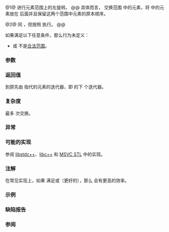 {{cpp/title|rotate}}
{{cpp/algorithm/navbar}}
{{dcl begin}}
{{dcl header|algorithm}}
{{dcl|num=1|notes={{mark constexpr since c++20}}|
template&lt; class ForwardIt &gt;
ForwardIt rotate( ForwardIt first, ForwardIt middle, ForwardIt last );
}}
{{dcl|num=2|since=c++17|
template&lt; class ExecutionPolicy, class ForwardIt &gt;
ForwardIt rotate( ExecutionPolicy&amp;&amp; policy,
                  ForwardIt first, ForwardIt middle, ForwardIt last );
}}
{{dcl end}}

@1@ 进行元素范围上的左旋转。
@@ 具体而言，{{tt|std::rotate}} 交换范围 {{range|first|last}} 中的元素，将 {{range|first|middle}} 中的元素放在 {{range|middle|last}} 后面并且保留这两个范围中元素的原本顺序。

@2@ 同 {{v|1}}，但按照 {{c|policy}} 执行。
@@ {{cpp/algorithm/parallel overload precondition}}

如果满足以下任意条件，那么行为未定义：
* {{range|first|middle}} 或 {{range|middle|last}} 不是[[cpp/iterator#范围|合法范围]]。
{{rev begin}}
{{rev|until=c++11|
* {{c|*first}} 的类型不{{named req|Swappable}}。
}}
{{rev|since=c++11|
* {{tt|ForwardIt}} 不{{named req|ValueSwappable}}。
* {{c|*first}} 的类型不{{named req|MoveConstructible}}。
* {{c|*first}} 的类型不{{named req|MoveAssignable}}。
}}
{{rev end}}

===参数===
{{par begin}}
{{par range|3=要旋转的}}
{{par|middle|应出现在旋转后范围起始的元素}}
{{par exec pol}}
{{par hreq}}
{{par req named |ForwardIt|ForwardIterator}}
{{par end}}

===返回值===
到原先由 {{c|*first}} 指代的元素的迭代器，即 {{c|first}} 的下 {{c|std::distance(middle, last)}} 个迭代器。

===复杂度===
最多 {{c|std::distance(first, last)}} 次交换。

===异常===
{{cpp/algorithm/parallel exceptions reporting behavior|singular=yes}}

===可能的实现===
参阅 [https://github.com/gcc-mirror/gcc/blob/14d8a5ae472ca5743016f37da2dd4770d83dea21/libstdc%2B%2B-v3/include/bits/stl_algo.h#L1213-L1416 libstdc++]、[https://github.com/llvm/llvm-project/tree/6adbc83ee9e46b476e0f75d5671c3a21f675a936/libcxx/include/__algorithm/rotate.h libc++] 和 [https://github.com/microsoft/STL/blob/472161105d596192194d4715ccad307c6c163b4a/stl/inc/xutility#L5392-L5446 MSVC STL] 中的实现。
{{eq fun|1=
template&lt;class ForwardIt&gt;
constexpr // C++20 起
ForwardIt rotate(ForwardIt first, ForwardIt middle, ForwardIt last)
{
    if (first == middle)
        return last;
    
    if (middle == last)
        return first;
    
    ForwardIt write = first;
    ForwardIt next_read = first; // 当 “read” 碰到 “last” 时的读位置
    
    for (ForwardIt read = middle; read != last; ++write, ++read)
    {
        if (write == next_read)
            next_read = read; // 记录 “first” 到过的位置
        std::iter_swap(write, read);
    }
    
    // 旋转剩余序列到指定位置
    rotate(write, next_read, last);
    return write;
}
}}

===注解===
在常见实现上，如果 {{tt|ForwardIt}} 满足{{named req|BidirectionalIterator}}或（更好的）{{named req|RandomAccessIterator}}，那么 {{tt|ranges::rotate}} 会有更高的效率。

{{cpp/algorithm/notes swap vectorization}}

===示例===
{{example
|{{tt|std::rotate}} 是许多算法中的公共构建块。此示例演示{{enwiki|insertion sort|插入排序}}。
|code=
#include &lt;algorithm&gt;
#include &lt;iostream&gt;
#include &lt;vector&gt;

auto print = [](const auto remark, const auto&amp; v)
{
    std::cout &lt;&lt; remark;
    for (auto n : v)
        std::cout &lt;&lt; n &lt;&lt; ' ';
    std::cout &lt;&lt; '\n';
};

int main()
{
    std::vector&lt;int&gt; v{2, 4, 2, 0, 5, 10, 7, 3, 7, 1};
    print("排序前：\t\t", v);
    
    // 插入排序
    for (auto i = v.begin(); i != v.end(); ++i)
        std::rotate(std::upper_bound(v.begin(), i, *i), i, i + 1);
    print("排序后：\t\t", v);
    
    // 简单向左旋转
    std::rotate(v.begin(), v.begin() + 1, v.end());
    print("简单向左旋转：\t", v);
    
    // 简单向右旋转
    std::rotate(v.rbegin(), v.rbegin() + 1, v.rend());
    print("简单向右旋转：\t", v);
}
|std=c++14
|output=
排序前：		2 4 2 0 5 10 7 3 7 1 
排序后：		0 1 2 2 3 4 5 7 7 10 
简单向左旋转：	1 2 2 3 4 5 7 7 10 0 
简单向右旋转：	0 1 2 2 3 4 5 7 7 10
}}

===缺陷报告===
{{dr list begin}}
{{dr list item|wg=lwg|dr=488|std=C++98|before=没有返回 {{c|first}} 指向的元素的新位置|after=返回该位置}}
{{dr list end}}

===参阅===
{{dsc begin}}
{{dsc inc|cpp/algorithm/dsc rotate_copy}}
{{dsc inc|cpp/algorithm/ranges/dsc rotate}}
{{dsc end}}

{{langlinks|de|en|es|fr|it|ja|pt|ru}}